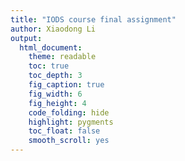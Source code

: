 ```yaml
---
title: "IODS course final assignment"
author: Xiaodong Li
output:
  html_document:
    theme: readable
    toc: true
    toc_depth: 3
    fig_caption: true
    fig_width: 6
    fig_height: 4
    code_folding: hide
    highlight: pygments
    toc_float: false
    smooth_scroll: yes
---
```





